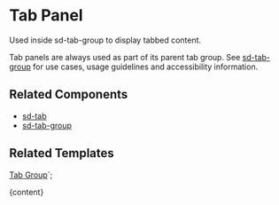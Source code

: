 


# Tab Panel

Used inside sd-tab-group to display tabbed content.

Tab panels are always used as part of its parent tab group. See [sd-tab-group](?path=/docs/components-sd-tab-group--docs) for use cases, usage guidelines and accessibility information.

<DefaultStory />

<DocumentationLinks storybookLink="${storybookLink}" figmaLibrary="${figmaLibrary}" figmaDocs="${figmaDocs}" />

## Related Components

- [sd-tab](?path=/docs/components-sd-tab--docs)
- [sd-tab-group](?path=/docs/components-sd-tab-group--docs)

## Related Templates

[Tab Group](?path=/docs/templates-tab-group--docs)`;

<Meta title="Components/sd-tab-panel/Overview" />

<OverviewFormatter story={TabPanelStories.Default}>{content}</OverviewFormatter>
